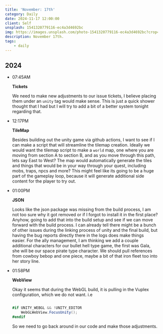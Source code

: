 ```yaml
---
title: 'November: 17th'
category: Daily
date: 2024-11-17 12:00:00
client: Self
unsplash: 1541320779116-ec4a3d4692bc
img: https://images.unsplash.com/photo-1541320779116-ec4a3d4692bc?crop=entropy&cs=srgb&fm=jpg&ixid=MnwzNjM5Nzd8MHwxfHJhbmRvbXx8fHx8fHx8fDE2ODE3NDg2ODY&ixlib=rb-4.0.3&q=85
description: November 17th.
tags:
    - daily
---
```



## 2024

-   07:45AM

    **Tickets**

    We need to make new adjustments to our issue tickets, I believe placing them under an `unity` tag would make sense.
    This is just a quick shower thought that I had but I will try to add a bit of a better system tonight regarding that.

-   12:17PM

    **TileMap**

    Besides building out the unity game via github actions, I want to see if I can make a script that will streamline the tilemap creation.
    Ideally we would want the tilemap script to make a `world` map, one where you are moving from section A to section B, and as you move through this path, lets say East to West?
    The map would automatically generate the tiles and things that would be in your way through your quest, including mobs, traps, npcs and more?
    This might feel like its going to be a huge part of the gameplay loop, because it will generate additional side content for the player to try out.

-   01:00PM

    **JSON**

    Looks like the json package was missing from the build process, I am not too sure why it got removed or if I forgot to install it in the first place?
    Anyhow, going to add that into the build setup and see if we can move forward with the build process.
    I can already tell there might be a bunch of other issues during the linking process of unity and the final build, but having the bug reports directly there in the logs does make things easier.
    For the ally management, I am thinking we add a couple additional characters for our bullet hell type game, the first was Gala, she will be our space pirate type character.
    We should pull references from cowboy bebop and one piece, maybe a bit of that iron fleet too into her story line.

-   01:58PM

    **WebView**

    Okay it seems that during the WebGL build, it is pulling in the Vuplex configuration, which we do not want.
    i.e
    ```c#

    #if UNITY_WEBGL && !UNITY_EDITOR
        WebGLWebView.FocusUnity();
    #endif
    ```

    So we need to go back around in our code and make those adjustments.